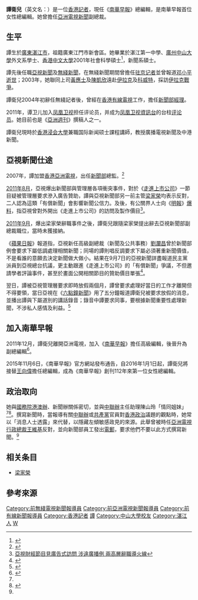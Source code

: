 '''譚衛兒'''（英文名：{{lang|en|Tammy Tam}}）是一位[[香港|香港]][[記者|記者]]，現任《[[南華早報|南華早報]]》總編輯，是南華早報首位女性總編輯。她曾擔任[[亞洲電視新聞|亞洲電視新聞]]副總裁。

== 生平 ==
譚生於[[廣東|廣東]][[湛江市|湛江市]]，祖籍廣東江門市新會區。她畢業於湛江第一中學、[[廣州|廣州]][[中山大學|中山大學]]外文系學士、[[香港中文大學|香港中文大學]]2001年社會科學碩士<ref>{{cite web|url=http://www.com.cuhk.edu.hk/alumni/04v2_contents_c.htm|title=Vol.4 No.2|website=www.com.cuhk.edu.hk|accessdate=2012-05-08|archive-date=2014-09-05|archive-url=https://web.archive.org/web/20140905034219/http://www.com.cuhk.edu.hk/alumni/04v2_contents_c.htm|dead-url=no}}</ref>，新聞系碩士。

譚先後任職[[亞視新聞|亞視新聞]]及[[無綫新聞|無綫新聞]]，在無綫新聞期間曾擔任[[驻京记者|驻京记者]]並曾報道[[邓小平之死|邓小平逝世]]；2003年，她聯同上司[[黃應士|黃應士]]及[[陳凱欣|陳凱欣]]遠赴[[伊拉克|伊拉克]]及[[科威特|科威特]]，採訪[[伊拉克戰爭|伊拉克戰爭]]。

譚衛兒2004年初辭任無綫記者後，曾經在[[香港有線電視|香港有線電視]]工作，擔任[[香港有線電視新聞|新聞部]][[經理|經理]]。

2011年，谭卫儿加入[[凤凰卫视|凤凰卫视]]担任评论员，并成为[[凤凰卫视資訊台|凤凰卫视資訊台]]的台柱[[评论员|评论员]]。她目前也是《[[亞洲週刊|亞洲週刊]]》撰稿人之一。 

譚衛兒現時於[[香港浸会大學|香港浸会大學]]兼職国际新闻硕士課程講師，教授廣播電視新聞及中港新聞。

==亞視新聞仕途==

2007年，譚加盟[[香港亞洲電視|香港亞洲電視]]，出任[[亞視新聞|新聞部]]總監。<ref name="a">{{cite web|url=http://hk.apple.nextmedia.com/news/art/20081218/11984250|title=特稿圖擺脫中央台標籤　王維基被判極刑|website=Apple Daily 蘋果日報|accessdate=2015-06-27|archive-date=2015-06-30|archive-url=https://web.archive.org/web/20150630111455/http://hk.apple.nextmedia.com/news/art/20081218/11984250|dead-url=no}}</ref>

[[2011年8月|2011年8月]]，亞視爆出新聞部與管理層各項衝突事件，對於《[[走進上市公司|走進上市公司]]》一節目疑被管理層要求滲入廣告贊助，譚與亞視新聞部另一前主管[[梁家榮|梁家榮]]均表示反對，二人認為這類「有償新聞」會影響新聞公信力。及後，有公關界人士向《[[明報|明報]]》[[爆料|爆料]]，指亞視曾對外開出《走進上市公司》的訪問及製作價目<ref>[http://hk.news.yahoo.com/%E5%BB%A3%E5%91%8A%E9%9B%9C%E8%AA%8C%E7%9B%A3%E8%A3%BD%E6%8E%8C%E6%96%B0%E8%81%9E%E9%83%A8-%E5%AD%B8%E8%80%85%E6%86%82%E4%BA%9E%E8%A6%96%E6%A8%A1%E7%B3%8A%E6%9C%89%E5%84%9F%E6%96%B0%E8%81%9E%E7%95%8C%E7%B7%9A-220725878.html 亞視財經節目見廣告式訪問 涉違廣播例 兩高層辭職導火線]{{dead link|date=十月 2017 |bot=InternetArchiveBot }}</ref>。

[[2011年9月|2011年9月]]，爆出梁家榮辭職事件之後，譚衛兒跟隨梁家榮提出辭去亞視新聞部副總裁職位，當時未獲接納。

《[[蘋果日報|蘋果日報]]》報道指，亞視新任高級副總裁（新聞及公共事務）[[劉瀾昌|劉瀾昌]]曾於新聞部例會要求下屬低調處理相關新聞；同場的譚則唱反調要求下屬必須著重新聞價值，不是看誰的意願去決定新聞做大做小。結果在9月7日的亞視新聞詳盡報道民主黨派員到亞視總台抗議，更主動跟進《走進上市公司》的「有償新聞」爭議，不但邀請學者評論事件，甚至於畫面公開相關節目的贊助價目單張<ref>{{cite web|url=http://hk.apple.nextmedia.com/template/apple/art_main.php?iss_id=20110908&sec_id=4104&subsec=11867&art_id=15594967|title=馬季開鑼　簡炳墀威威一門雙傑四頭馬|website=Apple Daily 蘋果日報}}</ref>。

翌日，譚被亞視管理層要求即時放假兩個月，譚曾要求處理好當日的工作才離開但不得要領，當日亞視在《[[六點鐘新聞|六點鐘新聞]]》用了五分鐘報道譚衛兒被要求放假的消息，並播出譚與下屬道別的講話錄音；錄音中譚要求同事，要根據新聞重要性處理新聞，不涉私人感情及利益。<ref>{{cite web|url=http://hk.apple.nextmedia.com/teplate/apple/art_main.php?iss_id=20110909&sec_id=4104&subsec=11867&art_id=15598371|title=馬季開鑼　簡炳墀威威一門雙傑四頭馬|website=Apple Daily 蘋果日報|accessdate=2011-09-11|archive-date=2016-03-04|archive-url=https://web.archive.org/web/20160304135754/http://hk.apple.nextmedia.com/teplate/apple/art_main.php?iss_id=20110909&sec_id=4104&subsec=11867&art_id=15598371|dead-url=no}}</ref>

== 加入南華早報 ==
2011年12月，譚衛兒離開亞洲電視，加入《[[南華早報|南華早報]]》擔任高級編輯，後晉升為副總編輯<ref>{{cite news|url=https://www1.hkej.com/dailynews/politics/article/1177757/%E3%80%8A%E5%8D%97%E6%97%A9%E3%80%8B%E6%8F%9B%E7%B8%BD%E7%B7%A8+%E8%AD%9A%E8%A1%9B%E5%85%92%E5%8D%87%E4%BB%BB|title=《南早》換總編 譚衛兒升任|publisher=信報|date=2015年11月7日|accessdate=2020年1月29日|archive-date=2020年1月29日|archive-url=https://web.archive.org/web/20200129072724/https://www1.hkej.com/dailynews/politics/article/1177757/%25E3%2580%258A%25E5%258D%2597%25E6%2597%25A9%25E3%2580%258B%25E6%258F%259B%25E7%25B8%25BD%25E7%25B7%25A8%2B%25E8%25AD%259A%25E8%25A1%259B%25E5%2585%2592%25E5%258D%2587%25E4%25BB%25BB|dead-url=no}}</ref>。

2015年11月6日，《南華早報》官方網站發布通告，自2016年1月1日起，譚衛兒將接替[[王向偉|王向偉]]擔任總編輯，成為《南華早報》創刊112年來第一位女性總編輯。

==政治取向==
她與[[國務院港澳辦|國務院港澳辦]]、新聞辦關係密切，並與[[中聯辦|中聯辦]]主任助理陳山玲「情同姐妹」<ref name="a" /><ref>{{cite web|url=http://www.iask.ca/news/china/2011/0708/80589.html|title=亚视误报道江泽民「死讯」2巨头请罪 外行领导内行_加拿大家园网|website=www.iask.ca|publisher=蘋果日報|accessdate=2011-09-05|archive-date=2011-08-24|archive-url=https://web.archive.org/web/20110824093727/http://www.iask.ca/news/china/2011/0708/80589.html|dead-url=no}}</ref>。撰寫新聞時，當報導有關[[中聯辦|中聯辦]]或[[共產黨|共產黨]]官員對[[香港政治|香港政治]]議題的觀點時，她常以「消息人士透露」來代替，以隱藏左傾敏感政見的來源。此舉曾被時任[[亞洲電視|亞洲電視]][[行政總裁|行政總裁]][[王維基|王維基]]反對，並向新聞部員工發出[[電郵|電郵]]，要求他們不要以此方式撰寫新聞。<ref name="a" />

==相关条目==
* [[梁家榮_(傳媒工作者)|梁家榮]]

==參考來源==
{{reflist}}

{{DEFAULTSORT:TAM譚衛兒}}
[[Category:前無綫電視新聞報導員|Category:前無綫電視新聞報導員]]
[[Category:前亞洲電視新聞報導員|Category:前亞洲電視新聞報導員]]
[[Category:前有線新聞報導員|Category:前有線新聞報導員]]
[[Category:香港記者|Category:香港記者]]
[[Category:香港中文大學校友|譚]]
[[Category:中山大學校友|Category:中山大學校友]]
[[Category:湛江人|Category:湛江人]]
[[Category:譚姓|W]]

{{start box}}
{{s-before|[[梁家榮|梁家榮]]}}
{{s-title|<!-- 注释出：[[File:ATV_2016_2d.png|22px]] --> [[亞洲電視|亞視新聞部副總裁]]|2008年12月─2011年11月}}
{{s-after|[[陳興昌|陳興昌]]}}
{{s-before|[[王向偉|王向偉]]}}
{{s-title|[[File:SCMP_logo.svg|150px]] [[南華早報|南華早報總編輯]]|2016年1月1日─}}
{{s-inc}}
{{end box}}